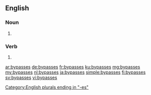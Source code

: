 ==English==

===Noun===
{{head|en|plural}}

# {{plural of|bypass|lang=en}}

===Verb===
{{head|en|verb form}}

# {{en-third-person singular of|bypass}}

[[Category:English plurals ending in "-es"]]

[[ar:bypasses]]
[[de:bypasses]]
[[fr:bypasses]]
[[ku:bypasses]]
[[mg:bypasses]]
[[my:bypasses]]
[[nl:bypasses]]
[[ja:bypasses]]
[[simple:bypasses]]
[[fi:bypasses]]
[[sv:bypasses]]
[[vi:bypasses]]